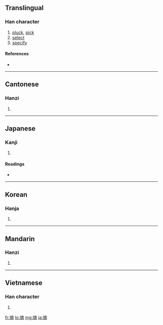 ==Translingual==

===Han character===
{{Han char|rn=64|rad=手|as=11|sn=14|four=5002<sub>7</sub>|canj=手卜金月 (QYCB)}}

# [[pluck]], [[pick]]
# [[select]]
# [[specify]]

====References====
* {{Han ref|kx=0449.320|dkj=12582|dj=0800.170|hdz=31949.010|uh=6458|ud=25688|bh=BA4B|bd=47691}}

----

==Cantonese==

===Hanzi===
{{yue-hanzi|jyut=|y=jaak6}}

# {{defn|Cantonese|sort=手11}}

----

==Japanese==

===Kanji===
{{ja-kanji|grade=c|rs=手11}}

# {{defn|Japanese}}

====Readings====
* {{ja-readings|on=[[てき]] (teki), [[たく]] (taku), [[ちゃく]] (chaku)|kun=[[つむ]] (tsumu), [[ひろう]] (hirou), [[あばく]] (abaku)}}

----

==Korean==

===Hanja===
{{ko-hanja|hangeul=적|eumhun=|rv=jeok|mr=chŏk|y=cek}}

# {{defn|Korean|sort=手11}}

----

==Mandarin==

===Hanzi===
{{cmn-hanzi|pin=[[zhāi]] ([[zhai1]])|wg=chai<sup>1</sup>}}

# {{defn|Mandarin|sort=手11}}

----

==Vietnamese==

===Han character===
{{vi-hantu|[[trích]]|rs=手11}}

# {{defn|Vietnamese|sort=手11}}

[[fr:摘]]
[[lo:摘]]
[[mg:摘]]
[[ja:摘]]